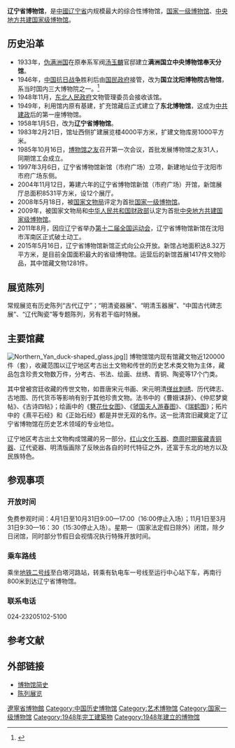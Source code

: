 {{Infobox Museum
 |name        = 辽宁省博物馆<br/><font size="-1">Liaoning Provincial Museum</font>
 |logo       =Liaoning_Provincial_Museum_LOGO.png
|image       =
 |imagesize   = 250px
 |caption       = 
 |map_type    = 
 |coordinates  =
 |established = 1948年
 |location    = {{CHN}}[[辽宁省|辽宁省]][[沈阳市|沈阳市]][[浑南区|浑南区]]智慧三街157号(中心广场东北侧)
 |type        = 综合性博物馆
 |visitors    = 
 |director    = 
 |curator     = 马宝杰
 |website     = {{url|http://www.lnmuseum.com.cn/}}
}}
'''辽宁省博物馆'''，是[[中華人民共和國|中國]][[辽宁省|辽宁省]]内规模最大的综合性博物馆，[[国家一级博物馆|国家一级博物馆]]、[[中央地方共建国家级博物馆|中央地方共建国家级博物馆]]。

== 历史沿革 ==
* 1933年，[[满洲国|伪满洲国]]在原奉系军阀[[汤玉麟|汤玉麟]]官邸建立'''满洲国立中央博物馆奉天分馆'''。
* 1946年，[[中国抗日战争|中国抗日战争]]胜利后由[[国民政府|国民政府]]接管，改为'''国立沈阳博物院古物馆'''，系当时国内三大博物院之一。<ref name="辽博的10个全国第一">{{cite web| url=http://www.lnmuseum.com.cn/lbgl.do?method=gl| title=辽博的10个全国第一| publisher=新华网| accessdate=2004-11-12| language=zh-hans| deadurl=yes| archiveurl=https://web.archive.org/web/20130306082313/http://www.lnmuseum.com.cn/lbgl.do?method=gl| archivedate=2013-03-06}}</ref>
* 1948年11月，[[东北人民政府|东北人民政府]]文物管理委员会接收该馆。
* 1949年，利用馆内原有基建，扩充馆藏后正式建立了'''东北博物馆'''，这成为[[中共建政|中共建政]]后的第一座博物馆。
* 1958年1月5日，改为'''辽宁省博物馆'''。
* 1983年2月21日，馆址西侧扩建展览楼4000平方米，扩建文物库房1000平方米。
* 1985年10月16日，[[博物馆之友|博物馆之友]]召开第一次会议，首批发展博物馆之友31人，同期馆工会成立。
* 1997年3月6日，辽宁省博物馆新馆（市府广场）立项，新建地址位于沈阳市市府广场东侧。
* 2004年11月12日，筹建六年的辽宁省博物馆新馆（市府广场）开馆，新馆展厅总面积8531平方米，设12个展厅。
* 2008年5月18日，被[[国家文物局|国家文物局]]评定为首批[[国家一级博物馆|国家一级博物馆]]。
* 2009年，被国家文物局和[[中华人民共和国财政部|中华人民共和国财政部]]认定为首批[[中央地方共建国家级博物馆|中央地方共建国家级博物馆]]。
* 2011年8月，因应辽宁省举办[[中华人民共和国第十二届运动会|第十二届全国运动会]]，辽宁省博物馆新馆在沈阳市浑南区正式破土动工。
* 2015年5月16日，辽宁省博物馆新馆正式向公众开放。新馆占地面积达8.32万平方米，是目前全国面积最大的省级博物馆。运营后的新馆首展1417件文物珍品，其中馆藏文物1281件。

== 展览陈列 ==
常规展览有历史陈列“古代辽宁”；“明清瓷器展”、“明清玉器展”、“中国古代碑志展”、“辽代陶瓷”等专题陈列，另有若干临时特展。

== 主要馆藏 ==
[[File:Northern_Yan_duck-shaped_glass.jpg|thumb]]]]
博物馆馆内现有馆藏文物近120000件（套），收藏范围以辽宁地区考古出土文物和传世的历史艺术类文物为主体，藏品包含珍贵文物数万件，分考古、书法、绘画、丝绣、青铜、陶瓷等17个门类。

其中曾被宫廷收藏的传世文物，如晋唐宋元书画、宋元明清[[缂丝|缂丝]][[刺绣|刺绣]]、历代碑志、古地图、历代货币等影响有别于其他珍贵文物。法书中的《曹娥诔辞》、《仲尼梦奠帖》、《古诗四帖》；绘画中的《[[簪花仕女图|簪花仕女图]]》、《[[虢国夫人游春图|虢国夫人游春图]]》、《[[瑞鹤图|瑞鹤图]]》；拓片中的《熹平石经》和《正始石经》都是并世无双的名作。这一批清宫旧藏奠定了辽宁省博物馆在历史艺术领域的专业地位。

辽宁地区考古出土文物构成馆藏的另一部分。[[红山文化|红山文化玉器]]、[[青銅器|商周时期窖藏青铜器]]、辽代瓷器、明清版画除了反映出各自的时代特征之外，还富于东北的地方以及民族特色。

== 参观事项 ==
=== 开放时间 ===
免费参观时间：4月1日至10月31日9:00—17:00（16:00停止入场）；11月1日至3月31日9:30—16：30（15:30停止入场）。星期一（国家法定假日除外）闭馆，除夕日闭馆，同时部分节假日会视情况执行特殊开放时间。
=== 乘车路线 ===
乘坐[[沈阳地铁2号线|地铁二号线]]至白塔河路站，转乘有轨电车一号线至运行中心站下车，再南行800米到达辽宁省博物馆。

=== 联系电话 ===
024-23205102-5100 	
== 参考文献 ==
{{reflist}}

== 外部链接 ==
{{commonscat|Liaoning Provincial Museum}}

* [https://web.archive.org/web/20130306082307/http://www.lnmuseum.com.cn/lbgl.do?method=dsj&parId=5D1CFA2C209E4BF79528B10FA34CA136 博物馆简史]
* [http://www.lnmuseum.com.cn/news/ 陈列展览]

{{coord|41|41|34|N|123|27|33|E|region:CN_type:landmark_source:kolossus-ruwiki|display=title}}

{{中国国家一级博物馆}}
[[Category:遼寧省博物館|]]
[[Category:中国历史博物馆|Category:中国历史博物馆]]
[[Category:艺术博物馆|Category:艺术博物馆]]
[[Category:国家一级博物馆|Category:国家一级博物馆]]
[[Category:1948年完工建築物|Category:1948年完工建築物]]
[[Category:1948年建立的博物馆|Category:1948年建立的博物馆]]